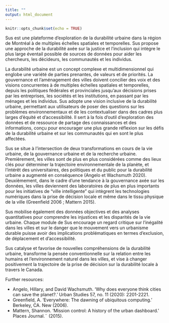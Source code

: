 ```yaml
---
title: ""
output: html_document
---
```


```r
knitr::opts_chunk$set(echo = TRUE)
```

Sus est une plateforme d'exploration de la durabilité urbaine dans la région de Montréal à de multiples échelles spatiales et temporelles. Sus propose une approche de la durabilité axée sur la justice et l'inclusion qui intègre le plus large éventail possible de sources de données pour aider les chercheurs, les décideurs, les communautés et les individus.

La durabilité urbaine est un concept complexe et multidimensionnel qui englobe une variété de parties prenantes, de valeurs et de priorités. La gouvernance et l'aménagement des villes doivent concilier des voix et des visions concurrentes à de multiples échelles spatiales et temporelles, depuis les politiques fédérales et provinciales jusqu'aux décisions prises par les entreprises, les sociétés et les institutions, en passant par les ménages et les individus. Sus adopte une vision inclusive de la durabilité urbaine, permettant aux utilisateurs de poser des questions sur les problèmes environnementaux et de les contextualiser dans des cadres plus larges d'équité et d'accessibilité. Il sert à la fois d'outil d'exploration des données et de ressource de partage des connaissances et des informations, conçu pour encourager une plus grande réflexion sur les défis de la durabilité urbaine et sur les communautés qui en sont le plus affectées.

Sus se situe à l'intersection de deux transformations en cours de la vie urbaine, de la gouvernance urbaine et de la recherche urbaine. Premièrement, les villes sont de plus en plus considérées comme des lieux clés pour déterminer la trajectoire environnementale de la planète, et l'intérêt des universitaires, des politiques et du public pour la durabilité urbaine a augmenté en conséquence (Angelo et Wachsmuth 2020). Deuxièmement, dans le cadre d'une tendance à la gouvernance axée sur les données, les villes deviennent des laboratoires de plus en plus importants pour les initiatives de "ville intelligente" qui intègrent les technologies numériques dans la prise de décision locale et même dans le tissu physique de la ville (Greenfield 2006 ; Mattern 2015).

Sus mobilise également des données objectives et des analyses quantitatives pour comprendre les injustices et les disparités de la vie urbaine. Chaque module de Sus encourage un regard critique sur l'inégalité dans les villes et sur le danger que le mouvement vers un urbanisme durable puisse avoir des implications problématiques en termes d'exclusion, de déplacement et d'accessibilité.

Sus catalyse et favorise de nouvelles compréhensions de la durabilité urbaine, transforme la pensée conventionnelle sur la relation entre les humains et l'environnement naturel dans les villes, et vise à changer positivement la trajectoire de la prise de décision sur la durabilité locale à travers le Canada.

Further resources:

<ul><li>Angelo, Hillary, and David Wachsmuth. 'Why does everyone think cities can save the planet?.' Urban Studies 57, no. 11 (2020): 2201-2221.</li>
<li>Greenfield, A. 'Everywhere: The dawning of ubiquitous computing.' Berkeley, CA. New (2006).</li>
<li>Mattern, Shannon. 'Mission control: A history of the urban dashboard.' Places Journal.¨ (2015).</li></ul>